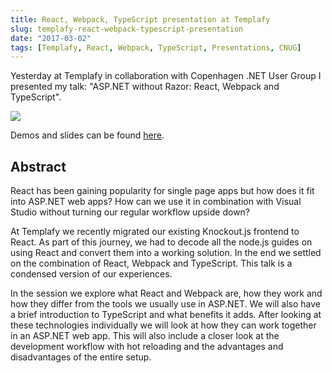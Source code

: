 ```yaml
---
title: React, Webpack, TypeScript presentation at Templafy
slug: templafy-react-webpack-typescript-presentation
date: "2017-03-02"
tags: [Templafy, React, Webpack, TypeScript, Presentations, CNUG]
---
```

Yesterday at Templafy in collaboration with Copenhagen .NET User Group I presented my talk: "ASP.NET without Razor: React, Webpack and TypeScript".

<img src="/presentation-at-templafy.jpg" />

Demos and slides can be found [here](https://github.com/rasmuskl/react-webpack-typescript).

## Abstract

React has been gaining popularity for single page apps but how does it fit into ASP.NET web apps? How can we use it in combination with Visual Studio without turning our regular workflow upside down?

At Templafy we recently migrated our existing Knockout.js frontend to React. As part of this journey, we had to decode all the node.js guides on using React and convert them into a working solution. In the end we settled on the combination of React, Webpack and TypeScript. This talk is a condensed version of our experiences.

In the session we explore what React and Webpack are, how they work and how they differ from the tools we usually use in ASP.NET. We will also have a brief introduction to TypeScript and what benefits it adds. After looking at these technologies individually we will look at how they can work together in an ASP.NET web app. This will also include a closer look at the development workflow with hot reloading and the advantages and disadvantages of the entire setup.